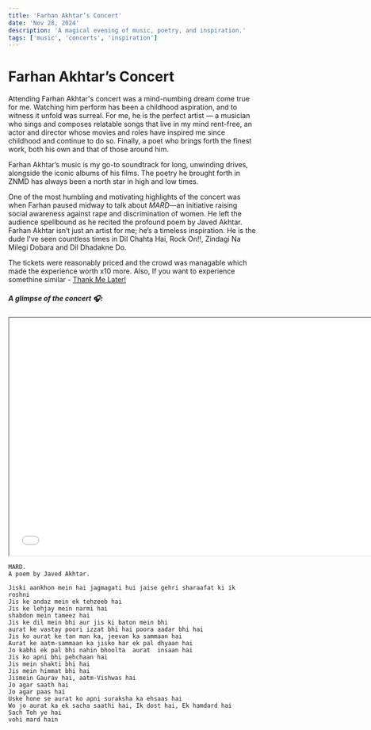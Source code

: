```yaml
---
title: 'Farhan Akhtar’s Concert'
date: 'Nov 28, 2024'
description: 'A magical evening of music, poetry, and inspiration.'
tags: ['music', 'concerts', 'inspiration']
---
```


# Farhan Akhtar’s Concert

Attending Farhan Akhtar's concert was a mind-numbing dream come true for me. 
Watching him perform has been a childhood aspiration, and to witness it unfold was surreal. 
For me, he is the perfect artist — a musician who sings and composes relatable songs that live in my mind rent-free, 
an actor and director whose movies and roles have inspired me since childhood and continue to do so. 
Finally, a poet who brings forth the finest work, both his own and that of those around him.

Farhan Akhtar’s music is my go-to soundtrack for long, unwinding drives, alongside the iconic albums of his films. The poetry he brought forth in ZNMD has always been a north star in high and low times.  

One of the most humbling and motivating highlights of the concert was when Farhan paused midway to talk about *MARD*—an initiative raising social awareness against rape and discrimination of women. He left the audience spellbound as he recited the profound poem by Javed Akhtar.
Farhan Akhtar isn’t just an artist for me; he’s a timeless inspiration. He is the dude I've seen countless times in Dil Chahta Hai, Rock On!!, Zindagi Na Milegi Dobara and Dil Dhadakne Do. 

The tickets were reasonably priced and the crowd was managable which made the experience worth x10 more. Also, If you want to experience somethine similar - [Thank Me Later!](https://www.youtube.com/watch?v=NSU57mZ7i2I)


##### A glimpse of the concert 🎧:
<iframe width="740" height="480" src="/farhan.mp4" title="A glimpse" allow="accelerometer; clipboard-write; encrypted-media; gyroscope; picture-in-picture; muted" allowfullscreen></iframe>

```
MARD. 
A poem by Javed Akhtar.  

Jiski aankhon mein hai jagmagati hui jaise gehri sharaafat ki ik roshni    
Jis ke andaz mein ek tehzeeb hai    
Jis ke lehjay mein narmi hai    
shabdon mein tameez hai     
Jis ke dil mein bhi aur jis ki baton mein bhi    
aurat ke vastay poori izzat bhi hai poora aadar bhi hai    
Jis ko aurat ke tan man ka, jeevan ka sammaan hai    
Aurat ke aatm-sammaan ka jisko har ek pal dhyaan hai    
Jo kabhi ek pal bhi nahin bhoolta  aurat  insaan hai     
Jis ko apni bhi pehchaan hai    
Jis mein shakti bhi hai   
Jis mein himmat bhi hai   
Jismein Gaurav hai, aatm-Vishwas hai   
Jo agar saath hai    
Jo agar paas hai    
Uske hone se aurat ko apni suraksha ka ehsaas hai    
Wo jo aurat ka ek sacha saathi hai, Ik dost hai, Ek hamdard hai     
Sach Toh ye hai    
vohi mard hain    
```

